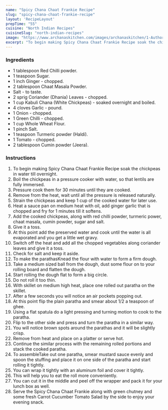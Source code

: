---
name: "Spicy Chana Chaat Frankie Recipe"
slug: "spicy-chana-chaat-frankie-recipe"
layout: 'RecipeLayout'
prepTime: "55"
cuisine: "North Indian Recipes"
cuisineSlug: "north-indian-recipes"
image: "https://www.archanaskitchen.com/images/archanaskitchen/1-Author/sibyl_sunitha/Spicy_Chana_Chaat_Frankie_Recipe.jpg"
excerpt: "To begin making Spicy Chana Chaat Frankie Recipe soak the chickpeas in water till overnight"
---

### Ingredients

- 1 tablespoon Red Chilli powder.
- 1 teaspoon Sugar.
- 1 inch Ginger - chopped.
- 2 tablespoon Chaat Masala Powder.
- Salt - to taste.
- 2 sprig Coriander (Dhania) Leaves - chopped.
- 1 cup Kabuli Chana (White Chickpeas) - soaked overnight and boiled.
- 4 cloves Garlic - pound.
- 1 Onion - chopped.
- 1 Green Chilli - chopped.
- 1 cup Whole Wheat Flour.
- 1 pinch Salt.
- 1 teaspoon Turmeric powder (Haldi).
- 1 Tomato - chopped.
- 2 tablespoon Cumin powder (Jeera).

### Instructions

1. To begin making Spicy Chana Chaat Frankie Recipe soak the chickpeas in water till overnight.
1. Boil the chickpeas in a pressure cooker with water, so that lentils are fully immersed.
1. Pressure cook them for 30 minutes until they are cooked.
1. Remove from the heat, wait until all the pressure is released naturally.
1. Strain the chickpeas and keep 1 cup of the cooked water for later use.
1. Heat a sauce pan on medium heat with oil, add ginger garlic that is chopped and fry for 1 minutes till it softens.
1. Add the cooked chickpeas, along with red chilli powder, turmeric power, chaat masala, cumin powder, sugar and salt.
1. Give it a toss.
1. At this point add the preserved water and cook until the water is all evaporated and you get a little wet gravy.
1. Switch off the heat and add all the chopped vegetables along coriander leaves and give it a toss.
1. Check for salt and keep it aside.
1. To make the parathasKnead the flour with water to form a firm dough.
1. Take a medium sized ball from the dough, dust some flour on to your rolling board and flatten the dough.
1. Start rolling the dough flat to form a big circle.
1. Do not roll it too thin.
1. With skillet on medium high heat, place one rolled out paratha on the skillet.
1. After a few seconds you will notice an air pockets popping out.
1. At this point flip the plain paratha and smear about 1/2 a teaspoon of ghee.
1. Using a flat spatula do a light pressing and turning motion to cook to the paratha.
1. Flip to the other side and press and turn the paratha in a similar way.
1. You will notice brown spots around the parathas and it will be slightly crisp.
1. Remove from heat and place on a platter or serve hot.
1. Continue the similar process with the remaining rolled portions and stack the cooked paratha.
1. To assembleTake out one paratha, smear mustard sauce evenly and spoon the stuffing and place it on one side of the paratha and start rolling it tightly.
1. You can wrap it tightly with an aluminum foil and cover it tightly.
1. This will help you to eat the roll more conveniently.
1. You can cut it in the middle and peel off the wrapper and pack it for your lunch box as well.
1. Serve the Spicy Chana Chaat Frankie along with green chutney and some fresh Carrot Cucumber Tomato Salad by the side to enjoy your evening snack.
